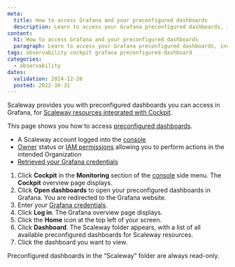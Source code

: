 ```yaml
---
meta:
  title: How to access Grafana and your preconfigured dashboards
  description: Learn to access your Grafana preconfigured dashboards, including steps to log in, navigate, and view your resources.
content:
  h1: How to access Grafana and your preconfigured dashboards
  paragraph: Learn to access your Grafana preconfigured dashboards, including steps to log in, navigate, and view your resources.
tags: observability cockpit grafana preconfigured-dashboard
categories:
  - observability
dates:
  validation: 2024-12-26
  posted: 2022-10-31
---
```


Scaleway provides you with preconfigured dashboards you can access in Grafana, for [Scaleway resources integrated with Cockpit](/cockpit/reference-content/cockpit-limitations/#product-integration-into-cockpit).

This page shows you how to access [preconfigured dashboards](/cockpit/concepts/#preconfigured-dashboards).

<Macro id="requirements" />

  - A Scaleway account logged into the [console](https://console.scaleway.com)
  - [Owner](/iam/concepts/#owner) status or [IAM permissions](/iam/concepts/#permission) allowing you to perform actions in the intended Organization
  - [Retrieved your Grafana credentials](/cockpit/how-to/retrieve-grafana-credentials/)


1. Click **Cockpit** in the **Monitoring** section of the [console](https://console.scaleway.com/) side menu. The **Cockpit** overview page displays.
2. Click **Open dashboards** to open your preconfigured dashboards in Grafana. You are redirected to the Grafana website.
3. Enter your [Grafana credentials](/cockpit/how-to/retrieve-grafana-credentials/).
4. Click **Log in**. The Grafana overview page displays.
5. Click the **Home** icon at the top left of your screen.
6. Click **Dashboard**. The Scaleway folder appears, with a list of all available preconfigured dashboards for Scaleway resources.
7. Click the dashboard you want to view.

<Message type="important">
 Preconfigured dashboards in the “Scaleway” folder are always read-only.
</Message>
